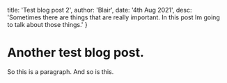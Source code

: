   title: 'Test blog post 2',
  author: 'Blair',
  date: '4th Aug 2021',
  desc: 'Sometimes there are things that are really important. In this post Im going to talk about those things.'
}


# Another test blog post.

So this is a paragraph.
And so is this.
